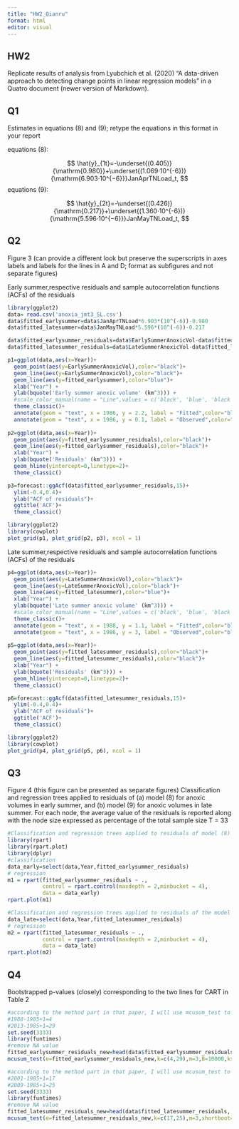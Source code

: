 ```yaml
---
title: "HW2_Qianru"
format: html
editor: visual
---
```


## HW2

Replicate results of analysis from Lyubchich et al. (2020) "A data-driven approach to detecting change points in linear regression models" in a Quatro document (newer version of Markdown).

## Q1

Estimates in equations (8) and (9); retype the equations in this format in your report

equations (8):

$$
\hat{y}_{1t}=-\underset{(0.405)}{\mathrm{0.980}}+\underset{(1.069·10^{-6})}{\mathrm{6.903·10^{−6}}}JanAprTNLoad_t,
$$ equations (9):

$$
\hat{y}_{2t}=-\underset{(0.426)}{\mathrm{0.217}}+\underset{(1.360·10^{-6})}{\mathrm{5.596·10^{−6}}}JanMayTNLoad_t,
$$

## Q2  
Figure 3 (can provide a different look but preserve the superscripts in axes labels and labels for the lines in A and D; format as subfigures and not separate figures)

Early summer,respective residuals and sample autocorrelation functions (ACFs) of the residuals

```r
library(ggplot2)
data= read.csv('anoxia_jmt3_SL.csv')
data$fitted_earlysummer=data$JanAprTNLoad*6.903*(10^(-6))-0.980
data$fitted_latesummer=data$JanMayTNLoad*5.596*(10^(-6))-0.217

data$fitted_earlysummer_residuals=data$EarlySummerAnoxicVol-data$fitted_earlysummer
data$fitted_latesummer_residuals=data$LateSummerAnoxicVol-data$fitted_latesummer

p1=ggplot(data,aes(x=Year))+
  geom_point(aes(y=EarlySummerAnoxicVol),color="black")+
  geom_line(aes(y=EarlySummerAnoxicVol),color="black")+
  geom_line(aes(y=fitted_earlysummer),color="blue")+
  xlab("Year") +
  ylab(bquote('Early summer anoxic volume' (km^3))) +
  #scale_color_manual(name = "Line",values = c('black', 'blue', 'black'))+
  theme_classic()+
  annotate(geom = "text", x = 1986, y = 2.2, label = "Fitted",color="blue")+
  annotate(geom = "text", x = 1986, y = 0.1, label = "Observed",color="black")
  
p2=ggplot(data,aes(x=Year))+
  geom_point(aes(y=fitted_earlysummer_residuals),color="black")+
  geom_line(aes(y=fitted_earlysummer_residuals),color="black")+
  xlab("Year") +
  ylab(bquote('Residuals' (km^3))) +
  geom_hline(yintercept=0,linetype=2)+
  theme_classic()

p3=forecast::ggAcf(data$fitted_earlysummer_residuals,15)+  
  ylim(-0.4,0.4)+
  ylab("ACF of residuals")+
  ggtitle('ACF')+
  theme_classic()

library(ggplot2)
library(cowplot)
plot_grid(p1, plot_grid(p2, p3), ncol = 1)
```

Late summer,respective residuals and sample autocorrelation functions (ACFs) of the residuals

```r
p4=ggplot(data,aes(x=Year))+
  geom_point(aes(y=LateSummerAnoxicVol),color="black")+
  geom_line(aes(y=LateSummerAnoxicVol),color="black")+
  geom_line(aes(y=fitted_latesummer),color="blue")+
  xlab("Year") +
  ylab(bquote('Late summer anoxic volume' (km^3))) +
  #scale_color_manual(name = "Line",values = c('black', 'blue', 'black'))+
  theme_classic()+
  annotate(geom = "text", x = 1988, y = 1.1, label = "Fitted",color="blue")+
  annotate(geom = "text", x = 1986, y = 3, label = "Observed",color="black")
  
p5=ggplot(data,aes(x=Year))+
  geom_point(aes(y=fitted_latesummer_residuals),color="black")+
  geom_line(aes(y=fitted_latesummer_residuals),color="black")+
  xlab("Year") +
  ylab(bquote('Residuals' (km^3))) +
  geom_hline(yintercept=0,linetype=2)+
  theme_classic()

p6=forecast::ggAcf(data$fitted_latesummer_residuals,15)+  
  ylim(-0.4,0.4)+
  ylab("ACF of residuals")+
  ggtitle('ACF')+
  theme_classic()

library(ggplot2)
library(cowplot)
plot_grid(p4, plot_grid(p5, p6), ncol = 1)


```


## Q3
Figure 4 (this figure can be presented as separate figures)
Classification and regression trees applied to residuals of (a) model (8) for anoxic volumes in early summer, and (b) model (9) for anoxic volumes in late summer. For each node, the average value of the residuals is reported along with the node size expressed as percentage of the total sample size T = 33

```r
#Classification and regression trees applied to residuals of model (8) for anoxic volumes in early summer
library(rpart)
library(rpart.plot)
library(dplyr)
#classification
data_early=select(data,Year,fitted_earlysummer_residuals)
# regression
m1 = rpart(fitted_earlysummer_residuals ~ ., 
           control = rpart.control(maxdepth = 2,minbucket = 4),
           data = data_early)
rpart.plot(m1)
```


```r
#Classification and regression trees applied to residuals of the model (9) for anoxic volumes in late summer
data_late=select(data,Year,fitted_latesummer_residuals)
# regression
m2 = rpart(fitted_latesummer_residuals ~ ., 
           control = rpart.control(maxdepth = 2,minbucket = 4),
           data = data_late)
rpart.plot(m2)
```

## Q4 
Bootstrapped p-values (closely) corresponding to the two lines for CART in Table 2

```r
#according to the method part in that paper, I will use mcusum_test to calculate p value
#1988-1985+1=4
#2013-1985+1=29
set.seed(3333)
library(funtimes)
#remove NA value
fitted_earlysummer_residuals_new=head(data$fitted_earlysummer_residuals, -1)
mcusum_test(e=fitted_earlysummer_residuals_new,k=c(4,29),m=3,B=10000,ksm = TRUE)
```


```r
#according to the method part in that paper, I will use mcusum_test to calculate p value
#2001-1985+1=17
#2009-1985+1=25
set.seed(3333)
library(funtimes)
#remove NA value
fitted_latesummer_residuals_new=head(data$fitted_latesummer_residuals, -1)
mcusum_test(e=fitted_latesummer_residuals_new,k=c(17,25),m=3,shortboot=TRUE, B=10000)
```
